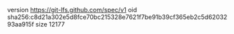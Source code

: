 version https://git-lfs.github.com/spec/v1
oid sha256:c8d21a302e5d8fce70bc215328e7621f7be91b39cf365eb2c5d6203293aa915f
size 12177
